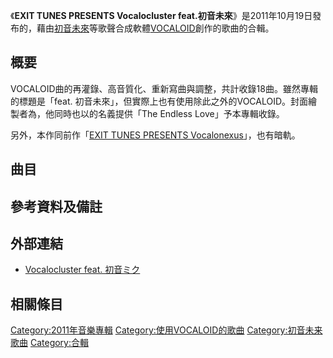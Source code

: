 {{Infobox Album
| Name           = EXIT TUNES PRESENTS Vocalocluster feat.初音未來
| Type           = [[合輯|合輯]]
| Artist         = Various Artists
| Released       = 2011年10月19日
| Recorded       = 
| Genre          = 
| Length         = 
| Label          = [[EXIT_TUNES|EXIT TUNES]]
| Producer       = 
| Reviews        = 
| Chart position = *週榜第4位（[[Oricon公信榜|Oricon公信榜]]）
* 日榜第4位（Oricon）
* 2011年度年榜第165位（Oricon）
| Certification  = 
| Last album     = [[EXIT_TUNES_PRESENTS_Vocalonation|EXIT TUNES PRESENTS Vocalonation feat.初音未來]]
| This album     = EXIT TUNES PRESENTS Vocalocluster feat.初音未來
| Next album     = [[EXIT_TUNES_PRESENTS_Vocalodream|EXIT TUNES PRESENTS Vocalodream feat.初音未來]]
}}

《'''EXIT TUNES PRESENTS Vocalocluster feat.初音未來'''》是2011年10月19日發布的，藉由[[初音未來|初音未來]]等歌聲合成軟體[[VOCALOID|VOCALOID]]創作的歌曲的合輯。<!--發售元[[EXIT_TUNES|EXIT TUNES]]、販售元[[波麗佳音|波麗佳音]]。-->

==概要==
VOCALOID曲的再灌錄、高音質化、重新寫曲與調整，共計收錄18曲。雖然專輯的標題是「feat. 初音未來」，但實際上也有使用除此之外的VOCALOID。封面繪製者為{{lang|ja|かんざきひろ}}，他同時也以{{lang|ja|鼻そうめんP}}的名義提供「The Endless Love」予本專輯收錄。

另外，本作同前作「[[EXIT_TUNES_PRESENTS_Vocalonexus|EXIT TUNES PRESENTS Vocalonexus]]」，也有暗軌。

== 曲目 ==
{{tracklist
| collapsed       = 
| headline        = 
| extra_column    = 
| total_length    =

| title1 = {{lang|ja|未来線}}
| longnote1 = 
| writer1 = {{Lang|ja|1640mP（164×40mP） feat.初音ミク<br>（作曲：164、作詞：40mP、編曲：1640mP）}}
| length1 = 

| title2 = Hello, Worker
| longnote2 = 
| writer2 = {{lang|ja| KEI<ref>楽曲を提供しているKEI（ハヤシケイ）は、イラストレーターの[[KEI|KEI]]とは関係無い。</ref> feat.巡音ルカ}}
| length2 =

| title3 = {{lang|ja|ディストピア・ジパング}}
| longnote3 = 
| writer3 = {{Lang|ja|cosMo@暴走P feat.GUMI}}
| length3 = 

| title4 = ACUTE
| note4 = 
| writer4 = {{Lang|ja|黒うさ feat.初音ミク、巡音ルカ、KAITO}}
| length4 = 

| title5 = ReAct
| longnote5 = ACUTE的續作。
| writer5 = {{Lang|ja|黒うさ feat.初音ミク、鏡音リン、鏡音レン}}
| length5 = 

| title6 = {{lang|ja|嗚呼、素晴らしきニャン生}}
| longnote6 = 小野恵令奈的單曲「{{lang|ja|えれにゃん}}」中有收錄本曲的翻唱版本。
| writer6 = {{Lang|ja|Nem feat.GUMI、鏡音レン}}
| length6 = 

| title7 = {{Lang|ja|東京テディベア}}
| note7 = 
| writer7 = {{Lang|ja|Neru feat.鏡音リン}}
| length7 = 

| title8 = {{lang|ja|骸骨楽団とリリア}}
| note8 = 
| writer8 = {{lang|ja|トーマ feat.初音ミク}}
| length8 = 

| title9 = {{Lang|ja|影踏みエトランゼ}}
| note9 = 
| writer9 = {{lang|ja|Substreet feat.初音ミク}}
| length9 = 

| title10 = BadBye
| note10 = 
| writer10 = {{Lang|ja|koma'n（こまん） feat.初音ミク}}
| length10 = 

| title11 = {{Lang|ja|からくり卍ばーすと}}
| longnote11 = 
| writer11 = {{Lang|ja|ひとしずくP×やま△ feat.鏡音リン・レン<br>（作曲：ひとしずくP・やま△ 作詞：ひとしずくP 編曲：やま△）}}
| length11 = 

| title12 = {{Lang|ja|魔女}}
| note12 = 
| writer12 = {{Lang|ja|すずきP feat.巡音ルカ（作曲：すずきP 作詞：リョータイ、すずきP）}}
| length12 = 

| title13 = {{lang|ja|御手繋ぎ}}
| note13 = 
| writer13 = {{Lang|ja|otetsu feat.神威がくぽ}}
| length13 = 

| title14 = Arrest Rose
| longnote14 = 
| writer14 = SCL Project(natsuP) feat. VanaN'Ice
| length14 = 

| title15 = {{lang|ja|夢現}}
| longnote15 = 
| writer15 = {{Lang|ja|Another Infinity feat.初音ミク（作曲：Another Infinity 作詞：[[森永真由美|森永真由美]]）}}
| length15 = 

| title16 = PASSIONAIRE
| note16 = 
| writer16 = yanagi feat.MEIKO
| length16 = 

| title17 = FLOWER TAIL
| note17 = 
| writer17 = yuukiss feat.KAITO
| length17 = 

| title18 = The Endless Love
| longnote18 = 
| writer18 = {{Lang|ja|HSP(鼻そうめんP) feat. 初音ミク}}
| length18 = 
}}

==參考資料及備註==
{{reflist}}

==外部連結==
* [http://www.vocalocluster.com/ Vocalocluster feat. 初音ミク]{{Wayback|url=http://www.vocalocluster.com/ |date=20140515103902 }}

==相關條目==

{{EXIT TUNESボカロコンピシリーズ}}

[[Category:2011年音樂專輯|Category:2011年音樂專輯]]
[[Category:使用VOCALOID的歌曲|Category:使用VOCALOID的歌曲]]
[[Category:初音未来歌曲|Category:初音未来歌曲]]
[[Category:合輯|Category:合輯]]